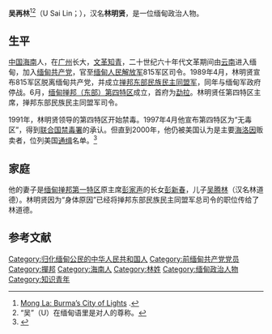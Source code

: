 '''吴再林'''<ref>[http://www.irrawaddy.org/article.php?art_id=2806 Mong La: Burma’s City of Lights] {{Wayback|url=http://www.irrawaddy.org/article.php?art_id=2806 |date=20071013011809 }}.</ref><ref>“吴”（U）在缅甸语里是对人的尊称。</ref>（U Sai Lin；{{bd|1945年||||catIdx=L}}），汉名'''林明贤'''，是一位缅甸政治人物。

==生平==
[[中国|中国]][[海南|海南]]人，在[[广州|广州]]长大，[[文革|文革]][[知青|知青]]，二十世纪六十年代文革期间由[[云南|云南]]进入缅甸，加入[[缅甸共产党|缅甸共产党]]，官至[[缅甸人民解放军|缅甸人民解放军]]815军区司令。1989年4月，林明贤宣布815军区脱离缅甸共产党，并成立[[掸邦东部民族民主同盟军|掸邦东部民族民主同盟军]]，同年与缅甸军政府停战。6月，[[缅甸掸邦（东部）第四特区|缅甸掸邦（东部）第四特区]]成立，首府为[[勐拉|勐拉]]。林明贤任第四特区主席，掸邦东部民族民主同盟军司令。

1991年，林明贤领导的第四特区开始禁毒。1997年4月他宣布第四特区为“无毒区”，得到[[联合国禁毒署|联合国禁毒署]]的承认。但直到2000年，他仍被美国认为是主要[[海洛因|海洛因]]贩卖者，位列美国[[通缉|通缉]]名单。<ref>{{Cite web |url=http://www.economist.com/research/articlesBySubject/displayStory.cfm?story_id=3600073&subject=China |title=A very special region |accessdate=2008-09-30 |archive-date=2006-05-27 |archive-url=https://web.archive.org/web/20060527230824/http://economist.com/research/articlesBySubject/displayStory.cfm?story_id=3600073&subject=China |dead-url=no }}</ref>

==家庭==
他的妻子是[[缅甸掸邦第一特区|缅甸掸邦第一特区]]原主席[[彭家声|彭家声]]的长女[[彭新春|彭新春]]，儿子[[吴腾林|吴腾林]]（汉名林道德）。林明贤因为“身体原因”已经将掸邦东部民族民主同盟军总司令的职位传给了林道德。

==参考文献==
{{Reflist}}

{{DEFAULTSORT:W}}
[[Category:归化缅甸公民的中华人民共和国人|Category:归化缅甸公民的中华人民共和国人]]
[[Category:前缅甸共产党党员|Category:前缅甸共产党党员]]
[[Category:撣邦|Category:撣邦]]
[[Category:海南人|Category:海南人]]
[[Category:林姓|Category:林姓]]
[[Category:缅甸政治人物|Category:缅甸政治人物]]
[[Category:知识青年|Category:知识青年]]
